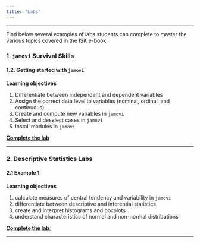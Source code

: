 ```yaml
---
title: "Labs"
---
```


----

Find below several examples of labs students can complete to master the various topics covered in the ISK e-book.

### 1. `jamovi` Survival Skills

#### 1.2. Getting started with `jamovi`

**Learning objectives**

1. Differentiate between independent and dependent variables
2. Assign the correct data level to variables (nominal, ordinal, and continuous)
3. Create and compute new variables in `jamovi`
4. Select and deselect cases in `jamovi`
5. Install modules in `jamovi`

[**Complete the lab**](https://osf.io/7562g/)

----

### 2. Descriptive Statistics Labs {#ds-labs}

#### 2.1 Example 1

**Learning objectives**

1. calculate measures of central tendency and variability in `jamovi`
2. differentiate between descriptive and inferential statistics
3. create and interpret histograms and boxplots
4. understand characteristics of normal and non-normal distributions

[**Complete the lab**:](labs/ds1.html)

----

